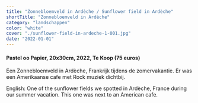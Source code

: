 ```yaml
---
title: "Zonnebloemveld in Ardèche / Sunflower field in Ardèche"
shortTitle: "Zonnebloemveld in Ardèche"
category: "landschappen"
color: "white"
cover: "./sunflower-field-in-ardeche-1-001.jpg"
date: "2022-01-01"
---
```

    
#### Pastel oo Papier, 20x30cm, 2022, Te Koop (75 euros)
Een Zonnebloemveld in Ardèche, Frankrijk tijdens de zomervakantie. Er was een Amerikaanse cafe met Rock muziek dichtbij.

    
English: One of the sunflower fields we spotted in Ardèche, France during our summer vacation. This one was next to an American cafe.